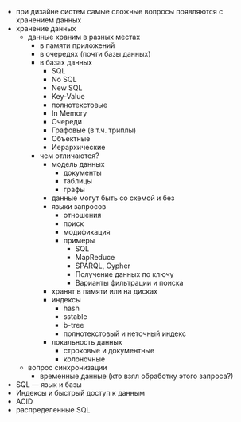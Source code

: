 - при дизайне систем самые сложные вопросы появляются с хранением данных
- хранение данных
  - данные храним в разных местах
    - в памяти приложений
    - в очередях (почти базы данных)
    - в базах данных
      - SQL
      - No SQL
      - New SQL
      - Key-Value
      - полнотекстовые
      - In Memory
      - Очереди
      - Графовые (в т.ч. триплы)
      - Объектные
      - Иерархические
    - чем отличаются?
      - модель данных
        - документы
        - таблицы
        - графы
      - данные могут быть со схемой и без
      - языки запросов
        - отношения
        - поиск
        - модификация
        - примеры
          - SQL
          - MapReduce
          - SPARQL, Cypher
          - Получение данных по ключу
          - Варианты фильтрации и поиска
      - хранят в памяти или на дисках
      - индексы
        - hash
        - sstable
        - b-tree
        - полнотекстовый и неточный индекс
      - локальность данных
        - строковые и документные
        - колоночные
  - вопрос синхронизации
    - временные данные (кто взял обработку этого запроса?)
- SQL — язык и базы
- Индексы и быстрый доступ к данным
- ACID
- распределенные SQL